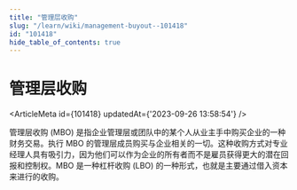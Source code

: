 ```yaml
---
title: "管理层收购"
slug: "/learn/wiki/management-buyout--101418"
id: "101418"
hide_table_of_contents: true
---
```



# 管理层收购

<ArticleMeta id={101418} updatedAt={'2023-09-26 13:58:54'} />
<div className='border-solid border-b border-t-0 my-4 border-[var(--ifm-color-gray-300)]' />

管理层收购 (MBO) 是指企业管理层或团队中的某个人从业主手中购买企业的一种财务交易。执行 MBO 的管理层成员购买与企业相关的一切。这种收购方式对专业经理人具有吸引力，因为他们可以作为企业的所有者而不是雇员获得更大的潜在回报和控制权。MBO 是一种杠杆收购 (LBO) 的一种形式，也就是主要通过借入资本来进行的收购。
